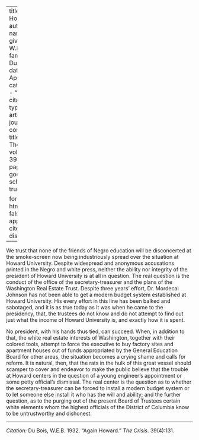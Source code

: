 
---
title: 'Again Howard'
author:
  - name:
      given: W.E.B.
      family: Du Bois
date: Apr. 1932
categories: 
  - ""
citation: 
  type: article-journal
  container-title: The Crisis
  volume: 39
  issue: 4
  page: 131
google-scholar: true

format:
  html:
    toc: false
    appendix-cite-as: display
---




We trust that none of the friends of Negro education will be disconcerted at the smoke-screen now being industriously spread over the situation at Howard University. Despite widespread and anonymous accusations printed in the Negro and white press, neither the ability nor integrity of the president of Howard University is at all in question. The real question is the conduct of the office of the secretary-treasurer and the plans of the Washington Real Estate Trust. Despite three years' effort, Dr. Mordecai Johnson has not been able to get a modern budget system established at Howard University. His every effort in this line has been balked and sabotaged, and it is as true today as it was when he came to the presidency, that, the trustees do not know and do not attempt to find out just what the income of Howard University is, and exactly how it is spent.

No president, with his hands thus tied, can succeed. When, in addition to that, the white real estate interests of Washington, together with their colored tools, attempt to force the executive to buy factory sites and apartment houses out of funds appropriated by the General Education Board for other areas, the situation becomes a crying shame and calls for reform. It is natural, then, that the rats in the hulk of this great vessel should scamper to cover and endeavor to make the public believe that the trouble at Howard centers in the question of a young engineer's appointment or some petty official's dismissal. The real center is the question as to whether the secretary-treasurer can be forced to install a modern budget system or to let someone else install it who has the will and ability; and the further question, as to the purging out of the present Board of Trustees certain white elements whom the highest officials of the District of Columbia know to be untrustworthy and dishonest.

__________
*Citation:* Du Bois, W.E.B. 1932. "Again Howard." *The Crisis*. 39(4):131.